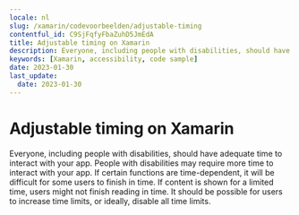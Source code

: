 ```yaml
---
locale: nl
slug: /xamarin/codevoorbeelden/adjustable-timing
contentful_id: C9SjFqfyFbaZuhD5JmEdA
title: Adjustable timing on Xamarin
description: Everyone, including people with disabilities, should have adequate time to interact with your app.
keywords: [Xamarin, accessibility, code sample]
date: 2023-01-30
last_update:
  date: 2023-01-30
---
```


# Adjustable timing on Xamarin

Everyone, including people with disabilities, should have adequate time to interact with your app. People with disabilities may require more time to interact with your app. If certain functions are time-dependent, it will be difficult for some users to finish in time. If content is shown for a limited time, users might not finish reading in time. It should be possible for users to increase time limits, or ideally, disable all time limits.

<CodeSample id="screen-timing" platform="xamarin" locale="nl"/>
